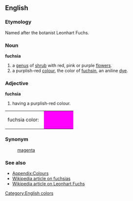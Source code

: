 ==English==
===Etymology===
Named after the botanist Leonhart Fuchs.

===Noun===
'''fuchsia'''
#a [[genus]] of [[shrub]] with red, pink or purple [[flower]]s.
#a purplish-red [[color|colour]], the color of [[fuchsin]], an aniline [[dye]].

===Adjective===
'''fuchsia'''

#having a purplish-red colour.

<table><tr><td>fuchsia color: &nbsp;</td>
<td bgcolor="fuchsia" width="80">&nbsp; </td></tr></table>

===Synonym===
:[[magenta]]

===See also===
*[[Wiktionary_Appendix:Colours|Appendix:Colours]]
*[[en:fuchsia|Wikipedia article on fuchsias]]
*[[en:Leonhart_Fuchs|Wikipedia article on Leonhart Fuchs]]

[[Category:English colors]]
